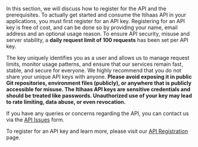 In this section, we will discuss how to register for the API and the prerequisites. To actually get started and consume the Itihaas API in your applications, you must first register for an API key. Registering for an API key is free of cost, and can be done so by providing your name, email address and an optional usage reason. To ensure API security, misuse and server stability, a **daily request limit of 100 requests** has been set per API key.

The key uniquely identifies you as a user and allows us to manage request limits, monitor usage patterns, and ensure that our services remain fast, stable, and secure for everyone. We highly recommend that you do not share your unique API keys with anyone. **Please avoid exposing it in public Git repositories, environment files (publicly), or anywhere that is publicly accessible for misuse. The Itihaas API keys are sensitive credentials and should be treated like passwords. Unauthorized use of your key may lead to rate limiting, data abuse, or even revocation.**

If you have any queries or concerns regarding the API, you can contact us via the [API Issues](/issues/api) form.

To register for an API key and learn more, please visit our [API Registration](/register) page.
